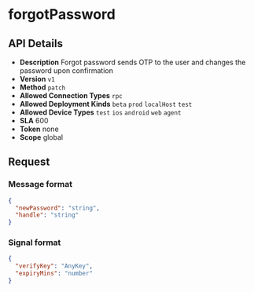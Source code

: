 # forgotPassword

## API Details

- **Description** Forgot password sends OTP to the user and changes the password upon confirmation
- **Version** `v1`
- **Method** `patch`
- **Allowed Connection Types** `rpc` 
- **Allowed Deployment Kinds** `beta` `prod` `localHost` `test` 
- **Allowed Device Types** `test` `ios` `android` `web` `agent` 
- **SLA** 600
- **Token** none
- **Scope** global


## Request

### Message format

```json
{
  "newPassword": "string",
  "handle": "string"
}
```

### Signal format

```json
{
  "verifyKey": "AnyKey",
  "expiryMins": "number"
}
```

